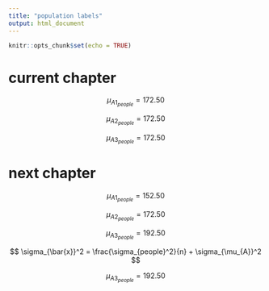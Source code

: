 ```yaml
---
title: "population labels"
output: html_document
---
```


```r
knitr::opts_chunk$set(echo = TRUE)
```

# current chapter

$$
\mu_{A1_{people}} = 172.50
$$


$$
\mu_{A2_{people}} = 172.50
$$


$$
\mu_{A3_{people}} = 172.50
$$


# next chapter
$$
\mu_{A1_{people}} = 152.50
$$


$$
\mu_{A2_{people}} = 172.50
$$


$$
\mu_{A3_{people}} = 192.50
$$


$$
\sigma_{\bar{x}}^2 = \frac{\sigma_{people}^2}{n} + \sigma_{\mu_{A}}^2
$$

$$
\mu_{A3_{people}} = 192.50
$$
